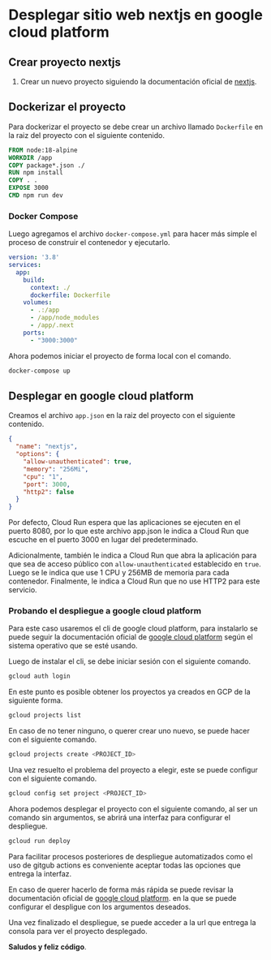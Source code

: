 
# Desplegar sitio web nextjs en google cloud platform

## Crear proyecto nextjs

1. Crear un nuevo proyecto siguiendo la documentación oficial de
[nextjs](https://nextjs.org/docs/getting-started/installation).


## Dockerizar el proyecto
Para dockerizar el proyecto se debe crear un archivo llamado `Dockerfile` en la 
raiz del proyecto con el siguiente contenido.

```dockerfile filename="Dockerfile" copy
FROM node:18-alpine
WORKDIR /app
COPY package*.json ./
RUN npm install
COPY . .
EXPOSE 3000
CMD npm run dev
```

### Docker Compose
Luego agregamos el archivo `docker-compose.yml` para hacer más simple el proceso
de construir el contenedor y ejecutarlo.

```yml filename="docker-compose.yml" copy
version: '3.8'
services:
  app:
    build:
      context: ./
      dockerfile: Dockerfile
    volumes:
      - .:/app
      - /app/node_modules
      - /app/.next
    ports:
      - "3000:3000"
```

Ahora podemos iniciar el proyecto de forma local con el comando.

```bash filename="> Terminal" copy 
docker-compose up
```

## Desplegar en google cloud platform

Creamos el archivo `app.json` en la raiz del proyecto con el siguiente 
contenido.

```json filename="app.json" copy
{
  "name": "nextjs",
  "options": {
    "allow-unauthenticated": true,
    "memory": "256Mi",
    "cpu": "1",
    "port": 3000,
    "http2": false
  }
}
```

Por defecto, Cloud Run espera que las aplicaciones se ejecuten en el puerto 8080, 
por lo que este archivo app.json le indica a Cloud Run que escuche en el puerto 
3000 en lugar del predeterminado.

Adicionalmente, también le indica a Cloud Run que abra la aplicación para que
sea de acceso público con `allow-unauthenticated` establecido en `true`. Luego
se le indica que use 1 CPU y 256MB de memoria para cada contenedor.
Finalmente, le indica a Cloud Run que no use HTTP2 para este servicio.


### Probando el despliegue a google cloud platform

Para este caso usaremos el cli de google cloud platform, para instalarlo
se puede seguir la documentación oficial de 
[google cloud platform](https://cloud.google.com/sdk/docs/install) según el
sistema operativo que se esté usando.

Luego de instalar el cli, se debe iniciar sesión con el siguiente comando.

```bash filename="> Terminal" copy
gcloud auth login
```

En este punto es posible obtener los proyectos ya creados en GCP de la siguiente
forma.

```bash filename="> Terminal" copy
gcloud projects list
```

En caso de no tener ninguno, o querer crear uno nuevo, se puede hacer con el
siguiente comando.

```bash filename="> Terminal" copy
gcloud projects create <PROJECT_ID>
```

Una vez resuelto el problema del proyecto a elegir, este se puede configur
con el siguiente comando.

```bash filename="> Terminal" copy
gcloud config set project <PROJECT_ID>
```

Ahora podemos desplegar el proyecto con el siguiente comando, al ser un comando
sin argumentos, se abrirá una interfaz para configurar el despliegue. 

```bash filename="> Terminal" copy
gcloud run deploy
```

Para facilitar procesos posteriores de despliegue automatizados como el uso de 
gitgub actions es conveniente aceptar todas las opciones que entrega la interfaz.

En caso de querer hacerlo de forma más rápida se puede revisar la documentación
oficial de [google cloud platform](https://cloud.google.com/sdk/gcloud/reference/run/deploy).
en la que se puede configurar el despligue con los argumentos deseados.

Una vez finalizado el despliegue, se puede acceder a la url que entrega la
consola para ver el proyecto desplegado.


**Saludos y feliz código**.
<br />
<br />
<br />

<Comments />